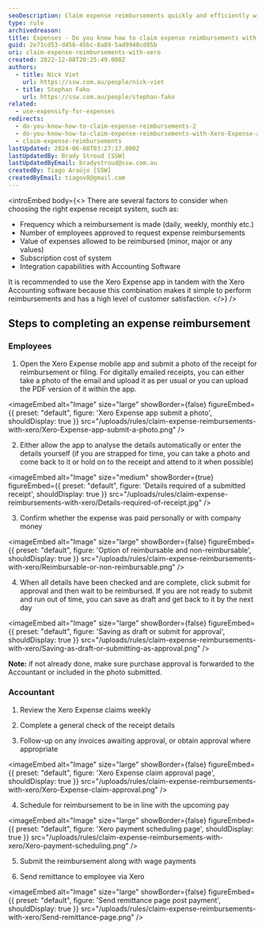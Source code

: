 ```yaml
---
seoDescription: Claim expense reimbursements quickly and efficiently with Xero Expense app, a seamless integration with Xero Accounting software for simplified reimbursement processing.
type: rule
archivedreason:
title: Expenses - Do you know how to claim expense reimbursements with Xero Expense app?
guid: 2e71cd53-d456-45bc-8a89-5ad9948cd85b
uri: claim-expense-reimbursements-with-xero
created: 2022-12-08T20:25:49.000Z
authors:
  - title: Nick Viet
    url: https://ssw.com.au/people/nick-viet
  - title: Stephan Fako
    url: https://ssw.com.au/people/stephan-fako
related:
  - use-expensify-for-expenses
redirects:
  - do-you-know-how-to-claim-expense-reimbursements-2
  - do-you-know-how-to-claim-expense-reimbursements-with-Xero-Expense-app
  - claim-expense-reimbursements
lastUpdated: 2024-06-08T03:27:17.000Z
lastUpdatedBy: Brady Stroud [SSW]
lastUpdatedByEmail: bradystroud@ssw.com.au
createdBy: Tiago Araújo [SSW]
createdByEmail: tiagov8@gmail.com
---
```


<introEmbed
  body={<>
There are several factors to consider when choosing the right expense receipt system, such as:

- Frequency which a reimbursement is made (daily, weekly, monthly etc.)
- Number of employees approved to request expense reimbursements
- Value of expenses allowed to be reimbursed (minor, major or any values)
- Subscription cost of system
- Integration capabilities with Accounting Software

It is recommended to use the Xero Expense app in tandem with the Xero Accounting software because this combination makes it simple to perform reimbursements and has a high level of customer satisfaction.
  </>}
/>
## Steps to completing an expense reimbursement

### Employees

1. Open the Xero Expense mobile app and submit a photo of the receipt for reimbursement or filing. For digitally emailed receipts, you can either take a photo of the email and upload it as per usual or you can upload the PDF version of it within the app.


<imageEmbed
  alt="Image"
  size="large"
  showBorder={false}
  figureEmbed={{
    preset: "default",
    figure: 'Xero Expense app submit a photo',
    shouldDisplay: true
  }}
  src="/uploads/rules/claim-expense-reimbursements-with-xero/Xero-Expense-app-submit-a-photo.png"
/>

2. Either allow the app to analyse the details automatically or enter the details yourself (if you are strapped for time, you can take a photo and come back to it or hold on to the receipt and attend to it when possible)

<imageEmbed
  alt="Image"
  size="medium"
  showBorder={true}
  figureEmbed={{
    preset: "default",
    figure: 'Details required of a submitted receipt',
    shouldDisplay: true
  }}
  src="/uploads/rules/claim-expense-reimbursements-with-xero/Details-required-of-receipt.jpg"
/>

3. Confirm whether the expense was paid personally or with company money


<imageEmbed
  alt="Image"
  size="large"
  showBorder={false}
  figureEmbed={{
    preset: "default",
    figure: 'Option of reimbursable and non-reimbursable',
    shouldDisplay: true
  }}
  src="/uploads/rules/claim-expense-reimbursements-with-xero/Reimbursable-or-non-reimbursable.png"
/>

4. When all details have been checked and are complete, click submit for approval and then wait to be reimbursed. If you are not ready to submit and run out of time, you can save as draft and get back to it by the next day


<imageEmbed
  alt="Image"
  size="large"
  showBorder={false}
  figureEmbed={{
    preset: "default",
    figure: 'Saving as draft or submit for approval',
    shouldDisplay: true
  }}
  src="/uploads/rules/claim-expense-reimbursements-with-xero/Saving-as-draft-or-submitting-as-approval.png"
/>

**Note:** if not already done, make sure purchase approval is forwarded to the Accountant or included in the photo submitted.

### Accountant

1. Review the Xero Expense claims weekly

2. Complete a general check of the receipt details

3. Follow-up on any invoices awaiting approval, or obtain approval where appropriate


<imageEmbed
  alt="Image"
  size="large"
  showBorder={false}
  figureEmbed={{
    preset: "default",
    figure: 'Xero Expense claim approval page',
    shouldDisplay: true
  }}
  src="/uploads/rules/claim-expense-reimbursements-with-xero/Xero-Expense-claim-approval.png"
/>

4. Schedule for reimbursement to be in line with the upcoming pay


<imageEmbed
  alt="Image"
  size="large"
  showBorder={false}
  figureEmbed={{
    preset: "default",
    figure: 'Xero payment scheduling page',
    shouldDisplay: true
  }}
  src="/uploads/rules/claim-expense-reimbursements-with-xero/Xero-payment-scheduling.png"
/>

5. Submit the reimbursement along with wage payments

6. Send remittance to employee via Xero


<imageEmbed
  alt="Image"
  size="large"
  showBorder={false}
  figureEmbed={{
    preset: "default",
    figure: 'Send remittance page post payment',
    shouldDisplay: true
  }}
  src="/uploads/rules/claim-expense-reimbursements-with-xero/Send-remittance-page.png"
/>
